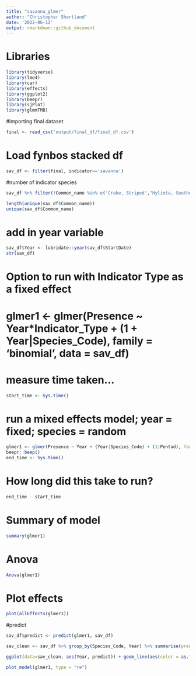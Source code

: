 ```yaml
---
title: "savanna_glmer"
author: "Christopher Shortland"
date: '2022-06-12'
output: rmarkdown::github_document
---
```


# Libraries
```r
library(tidyverse)
library(lme4)
library(car)
library(effects)
library(ggplot2)
library(beepr)
library(sjPlot)
library(glmmTMB)
```
#importing final dataset
``` r
final <- read_csv('output/final_df/final_df.csv')
```
# Load fynbos stacked df
``` r
sav_df <- filter(final, indicator=='savanna')
```
#number of indicator species
``` r

sav_df %>% filter(!Common_name %in% c('Crake, Striped',"Hyliota, Southern","Pipit, Golden","Starling, Miombo Blue-eared","Heron, Malagasy Pond","Boubou, Ethiopian","Tern, Gull-billed")) -> sav_df

length(unique(sav_df$Common_name))
unique(sav_df$Common_name)
```
# add in year variable
``` r
sav_df$Year <- lubridate::year(sav_df$StartDate)
str(sav_df)
```
# Option to run with Indicator Type as a fixed effect
# glmer1 <- glmer(Presence ~ Year*Indicator_Type + (1 + Year|Species_Code), family = 'binomial', data = sav_df)

# measure time taken...
``` r
start_time <- Sys.time()
```
# run a mixed effects model; year = fixed; species = random
``` r
glmer1 <- glmer(Presence ~ Year + (Year|Species_Code) + (1|Pentad), family = 'binomial', data = sav_df)
beepr::beep()
end_time <- Sys.time()
```
# How long did this take to run?
``` r
end_time - start_time
```
# Summary of model
``` r
summary(glmer1)
```
# Anova
``` r
Anova(glmer1)
```
# Plot effects
``` r
plot(allEffects(glmer1))
```
#predict
``` r
sav_df$predict <- predict(glmer1, sav_df)

sav_clean <- sav_df %>% group_by(Species_Code, Year) %>% summarise(predict = mean(predict))

ggplot(data=sav_clean, aes(Year, predict)) + geom_line(aes(color = as.factor(Species_Code)))
```
``` r
plot_model(glmer1, type = "re")
```